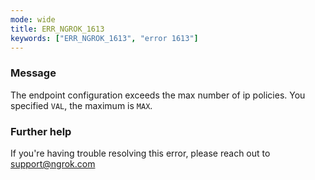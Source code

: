 ```yaml
---
mode: wide
title: ERR_NGROK_1613
keywords: ["ERR_NGROK_1613", "error 1613"]
---
```



### Message

The endpoint configuration exceeds the max number of ip policies. You specified `VAL`, the maximum is `MAX`.

<ErrorDetails />

### Further help

If you're having trouble resolving this error, please reach out to [support@ngrok.com](mailto:support@ngrok.com?subject=Help%20with%20ERR_NGROK_1613)
